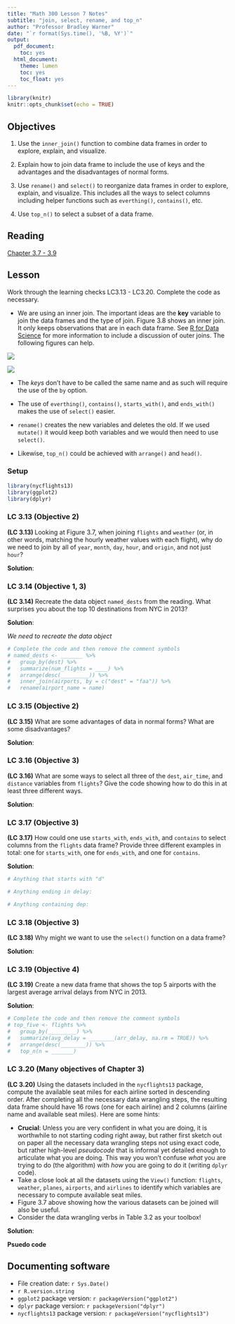 ```yaml
---
title: "Math 300 Lesson 7 Notes"
subtitle: "join, select, rename, and top_n"
author: "Professor Bradley Warner"
date: "`r format(Sys.time(), '%B, %Y')`"
output:
  pdf_document:
    toc: yes
  html_document:
    theme: lumen
    toc: yes
    toc_float: yes
---
```



```r
library(knitr)
knitr::opts_chunk$set(echo = TRUE)
```

## Objectives

1. Use the `inner_join()` function to combine data frames in order to explore, explain, and visualize. 

2. Explain how to join data frame to include the use of keys and the advantages and the disadvantages of normal forms. 

3. Use `rename()` and `select()` to reorganize data frames in order to explore, explain, and visualize. This includes all the ways to select columns including helper functions such as `everthing()`, `contains()`, etc. 

4. Use `top_n()` to select a subset of a data frame.


## Reading 

[Chapter 3.7 - 3.9](https://moderndive.com/3-wrangling.html#joins)

## Lesson 


Work through the learning checks LC3.13 - LC3.20. Complete the code as necessary. 

+ We are using an inner join. The important ideas are the **key** variable to join the data frames and the type of join. Figure 3.8 shows an inner join. It only keeps observations that are in each data frame. See [R for Data Science](https://r4ds.had.co.nz/relational-data.html) for more information to include a discussion of outer joins. The following figures can help.

![](join-inner.png)

![](join-outer.png)

+ The *keys* don't have to be called the same name and as such will require the use of the `by` option.  

+ The use of `everthing()`, `contains()`, `starts_with()`, and `ends_with()` makes the use of `select()` easier. 

+ `rename()` creates the new variables and deletes the old. If we used `mutate()` it would keep both variables and we would then need to use `select()`.

+ Likewise, `top_n()` could be achieved with `arrange()` and `head()`.



### Setup  

```r
library(nycflights13)
library(ggplot2)
library(dplyr)
```


### LC 3.13 (Objective 2)


**(LC 3.13) ** Looking at Figure 3.7, when joining `flights` and `weather` (or, in other words, matching the hourly weather values with each flight), why do we need to join by all of `year`, `month`, `day`, `hour`, and `origin`, and not just `hour`?

**Solution**: 




### LC 3.14 (Objective 1, 3)

**(LC 3.14)** Recreate the data object `named_dests` from the reading. What surprises you about the top 10 destinations from NYC in 2013?

**Solution**: 

*We need to recreate the data object*

```r
# Complete the code and then remove the comment symbols
# named_dests <- _______ %>%
#   group_by(dest) %>%
#   summarize(num_flights = ____) %>%
#   arrange(desc(_________)) %>%
#   inner_join(airports, by = c("dest" = "faa")) %>%
#   rename(airport_name = name)
```






### LC 3.15 (Objective 2)

**(LC 3.15)** What are some advantages of data in normal forms?  What are some disadvantages?

**Solution**: 



### LC 3.16 (Objective 3)

**(LC 3.16)** What are some ways to select all three of the `dest`, `air_time`, and `distance` variables from `flights`?  Give the code showing how to do this in at least three different ways.

**Solution**: 




### LC 3.17 (Objective 3)

**(LC 3.17)** How could one use `starts_with`, `ends_with`, and `contains` to select columns from the `flights` data frame?  Provide three different examples in total: one for `starts_with`, one for `ends_with`, and one for `contains`.

**Solution**: 

```r
# Anything that starts with "d"

```



```r
# Anything ending in delay:

```


```r
# Anything containing dep:

```



### LC 3.18 (Objective 3)

**(LC 3.18)** Why might we want to use the `select()` function on a data frame?

**Solution**: 




### LC 3.19 (Objective 4)

**(LC 3.19)** Create a new data frame that shows the top 5 airports with the largest average arrival delays from NYC in 2013.

**Solution**: 

```r
# Complete the code and then remove the comment symbols
# top_five <- flights %>%
#   group_by(_________) %>%
#   summarize(avg_delay = ________(arr_delay, na.rm = TRUE)) %>%
#   arrange(desc(________)) %>%
#   top_n(n = _______)
```



### LC 3.20 (Many objectives of Chapter 3)

**(LC 3.20)** Using the datasets included in the `nycflights13` package, compute the available seat miles for each airline sorted in descending order. After completing all the necessary data wrangling steps, the resulting data frame should have 16 rows (one for each airline) and 2 columns (airline name and available seat miles). Here are some hints:

- **Crucial**: Unless you are very confident in what you are doing, it is worthwhile to not starting coding right away, but rather first sketch out on paper all the necessary data wrangling steps not using exact code, but rather high-level *pseudocode* that is informal yet detailed enough to articulate what you are doing. This way you won't confuse *what* you are trying to do (the algorithm) with *how* you are going to do it (writing `dplyr` code). 
- Take a close look at all the datasets using the `View()` function: `flights`, `weather`, `planes`, `airports`, and `airlines` to identify which variables are necessary to compute available seat miles.
- Figure 3.7 above showing how the various datasets can be joined will also be useful. 
- Consider the data wrangling verbs in Table 3.2 as your toolbox!

**Solution**: 


**Psuedo code**



## Documenting software 

  * File creation date: `r Sys.Date()`
  * `r R.version.string`
  * `ggplot2` package version: `r packageVersion("ggplot2")`
  * `dplyr` package version: `r packageVersion("dplyr")`
  * `nycflights13` package version: `r packageVersion("nycflights13")`
